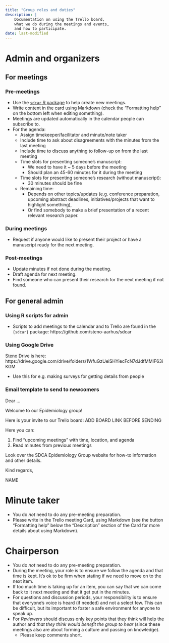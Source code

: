 ```yaml
---
title: "Group roles and duties"
description: |
    Documentation on using the Trello board,
    what we do during the meetings and events, 
    and how to participate.
date: last-modified
---
```


# Admin and organizers

## For meetings

### Pre-meetings

-   Use the [`sdcar` R package](https://github.com/steno-aarhus/sdcar)
    to help create new meetings.
-   Write content in the card using Markdown (check the "Formatting
    help" on the bottom left when editing something).
-   Meetings are updated automatically in the calendar people can
    subscribe to.
-   For the agenda:
    -   Assign timekeeper/facilitator and minute/note taker
    -   Include time to ask about disagreements with the minutes from
        the last meeting
    -   Include time to discuss anything to follow-up on from the last
        meeting
    -   Time slots for presenting someone's manuscript:
        -   We need to have it \~ 5 days before the meeting
        -   Should plan an 45-60 minutes for it during the meeting
    -   Time slots for presenting someone's research (without
        manuscript):
        -   30 minutes should be fine
    -   Remaining time:
        -   Depends on other topics/updates (e.g. conference
            preparation, upcoming abstract deadlines,
            initiatives/projects that want to highlight something),
        -   Or find somebody to make a brief presentation of a recent
            relevant research paper.

### During meetings

-   Request if anyone would like to present their project or have a
    manuscript ready for the next meeting.

### Post-meetings

-   Update minutes if not done during the meeting.
-   Draft agenda for next meeting.
-   Find someone who can present their research for the next meeting if
    not found.

## For general admin

### Using R scripts for admin

-   Scripts to add meetings to the calendar and to Trello are found in
    the `{sdcar}` package: https://github.com/steno-aarhus/sdcar

### Using Google Drive

Steno Drive is here:
https://drive.google.com/drive/folders/1WfuGzUeiSHYiecFcN7dJdfMMIF63iKGM

-   Use this for e.g. making surveys for getting details from people

### Email template to send to newcomers

Dear ...

Welcome to our Epidemiology group!

Here is your invite to our Trello board: ADD BOARD LINK BEFORE SENDING

Here you can:

1.  Find "upcoming meetings" with time, location, and agenda
2.  Read minutes from previous meetings

Look over the SDCA Epidemiology Group website for how-to information and
other details.

Kind regards,

NAME

# Minute taker

-   You do *not* need to do any pre-meeting preparation.
-   Please write in the Trello meeting Card, using Markdown (see the
    button "Formatting help" below the "Description" section of the Card
    for more details about using Markdown).

# Chairperson

-   You do *not* need to do any pre-meeting preparation.
-   During the meeting, your role is to ensure we follow the agenda and
    that time is kept. It's ok to be firm when stating if we need to
    move on to the next item.
-   If too much time is taking up for an item, you can say that we can
    come back to it next meeting and that it get put in the minutes.
-   For questions and discussion periods, your responsibility is to
    ensure that everyone's voice is heard (if needed) and not a select
    few. This can be difficult, but its important to foster a safe
    environment for anyone to speak up.
-   For *Reviewers* should discuss only key points that they think will
    help the author and *that they think would benefit the group to
    hear* (since these meetings also are about forming a culture and
    passing on knowledge).
    -   Please keep comments short.

